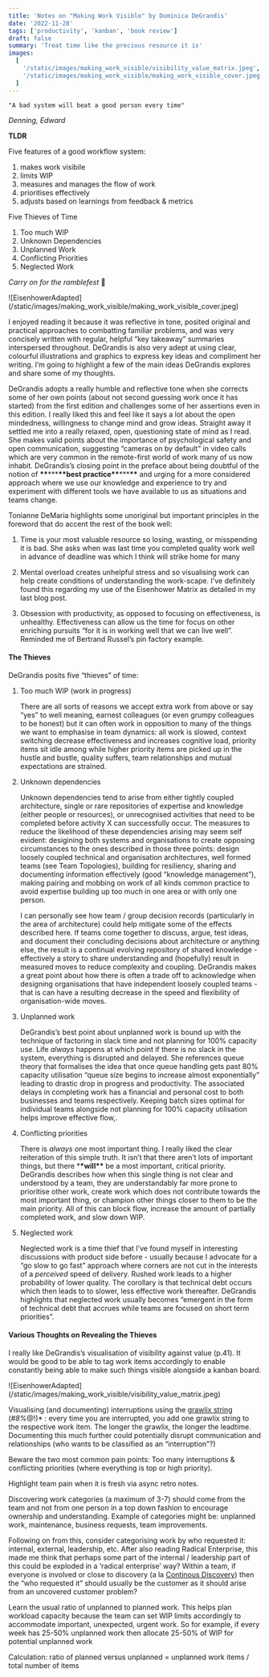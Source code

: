 ```yaml
---
title: 'Notes on "Making Work Visible" by Dominica DeGrandis'
date: '2022-11-28'
tags: ['productivity', 'kanban', 'book review']
draft: false
summary: 'Treat time like the precious resource it is'
images:
  [
    '/static/images/making_work_visible/visibility_value_matrix.jpeg',
    '/static/images/making_work_visible/making_work_visible_cover.jpeg',
  ]
---
```


```
"A bad system will beat a good person every time"
```

_Denning, Edward_

**TLDR**

Five features of a good workflow system:

1. makes work visibile
2. limits WIP
3. measures and manages the flow of work
4. prioritises effectively
5. adjusts based on learnings from feedback & metrics

Five Thieves of Time

1. Too much WIP
2. Unknown Dependencies
3. Unplanned Work
4. Conflicting Priorities
5. Neglected Work

_Carry on for the ramblefest_ 🙂

<div className="flex flex-wrap -mx-2 overflow-hidden xl:-mx-2">
  <div className="my-1 px-2 w-full overflow-hidden xl:my-1 xl:px-2 xl:w-1/2">
    ![EisenhowerAdapted](/static/images/making_work_visible/making_work_visible_cover.jpeg)
  </div>
</div>

I enjoyed reading it because it was reflective in tone, posited original and practical approaches to combatting familiar problems, and was very concisely written with regular, helpful “key takeaway” summaries interspersed throughout. DeGrandis is also very adept at using clear, colourful illustrations and graphics to express key ideas and compliment her writing. I’m going to highlight a few of the main ideas DeGrandis explores and share some of my thoughts.

DeGrandis adopts a really humble and reflective tone when she corrects some of her own points (about not second guessing work once it has started) from the first edition and challenges some of her assertions even in this edition. I really liked this and feel like it says a lot about the open mindedness, willingness to change mind and grow ideas. Straight away it settled me into a really relaxed, open, questioning state of mind as I read. She makes valid points about the importance of psychological safety and open communication, suggesting “cameras on by default” in video calls which are very common in the remote-first world of work many of us now inhabit. DeGrandis’s closing point in the preface about being doubtful of the notion of **\*\***\*\*\***\*\***best practice**\*\***\*\*\***\*\*** and urging for a more considered approach where we use our knowledge and experience to try and experiment with different tools we have available to us as situations and teams change.

Tonianne DeMaria highlights some unoriginal but important principles in the foreword that do accent the rest of the book well:

1. Time is your most valuable resource so losing, wasting, or misspending it is bad. She asks when was last time you completed quality work well in advance of deadline was which I think will strike home for many

2. Mental overload creates unhelpful stress and so visualising work can help create conditions of understanding the work-scape. I’ve definitely found this regarding my use of the Eisenhower Matrix as detailed in my last blog post.

3. Obsession with productivity, as opposed to focusing on effectiveness, is unhealthy. Effectiveness can allow us the time for focus on other enriching pursuits “for it is in working well that we can live well”. Reminded me of Bertrand Russel’s pin factory example.

#### The Thieves

DeGrandis posits five “thieves” of time:

1. Too much WIP (work in progress)

   There are all sorts of reasons we accept extra work from above or say “yes” to well meaning, earnest colleagues (or even grumpy colleagues to be honest) but it can often work in opposition to many of the things we want to emphasise in team dynamics: all work is slowed, context switching decrease effectiveness and increases cognitive load, priority items sit idle among while higher priority items are picked up in the hustle and bustle, quality suffers, team relationships and mutual expectations are strained.

2. Unknown dependencies

   Unknown dependencies tend to arise from either tightly coupled architecture, single or rare repositories of expertise and knowledge (either people or resources), or unrecognised activities that need to be completed before activity X can successfully occur. The measures to reduce the likelihood of these dependencies arising may seem self evident: desigining both systems and organisations to create opposing circumstances to the ones described in those three points: design loosely coupled technical and organisation architectures, well formed teams (see Team Topologies), building for resiliency, sharing and documenting information effectively (good “knowledge management”), making pairing and mobbing on work of all kinds common practice to avoid expertise building up too much in one area or with only one person.

   I can personally see how team / group decision records (particularly in the area of architecture) could help mitigate some of the effects described here. If teams come together to discuss, argue, test ideas, and document their concluding decisions about architecture or anything else, the result is a continual evolving repository of shared knowledge - effectively a story to share understanding and (hopefully) result in measured moves to reduce complexity and coupling. DeGrandis makes a great point about how there is often a trade off to acknowledge when designing organisations that have independent loosely coupled teams - that is can have a resulting decrease in the speed and flexibility of organisation-wide moves.

3. Unplanned work

   DeGrandis’s best point about unplanned work is bound up with the technique of factoring in slack time and not planning for 100% capacity use. Life _always_ happens at which point if there is no slack in the system, everything is disrupted and delayed. She references queue theory that formalises the idea that once queue handling gets past 80% capacity utilisation “queue size begins to increase almost exponentially” leading to drastic drop in progress and productivity. The associated delays in completing work has a financial and personal cost to both businesses and teams respectively. Keeping batch sizes optimal for individual teams alongside not planning for 100% capacity utilisation helps improve effective flow,.

4. Conflicting priorities

   There is _always_ one most important thing. I really liked the clear reiteration of this simple truth. It isn’t that there aren’t lots of important things, but there \***\*will\*\*** be a most important, critical priority. DeGrandis describes how when this single thing is not clear and understood by a team, they are understandably far more prone to prioritise other work, create work which does not contribute towards the most important thing, or champion other things closer to them to be the main priority. All of this can block flow, increase the amount of partially completed work, and slow down WIP.

5. Neglected work

   Neglected work is a time thief that I’ve found myself in interesting discussions with product side before - usually because I advocate for a “go slow to go fast” approach where corners are not cut in the interests of a _perceived_ speed of delivery. Rushed work leads to a higher probability of lower quality. The corollary is that technical debt occurs which then leads to to slower, less effective work thereafter. DeGrandis highlights that neglected work usually becomes “emergent in the form of technical debt that accrues while teams are focused on short term priorities”.

#### Various Thoughts on Revealing the Thieves

I really like DeGrandis’s visualisation of visibility against value (p.41). It would be good to be able to tag work items accordingly to enable constantly being able to make such things visible alongside a kanban board.

<div className="flex flex-wrap -mx-2 overflow-hidden xl:-mx-2">
  <div className="my-1 px-2 w-full overflow-hidden xl:my-1 xl:px-2 xl:w-1/2">
    ![EisenhowerAdapted](/static/images/making_work_visible/visibility_value_matrix.jpeg)
  </div>
</div>

Visualising (and documenting) interruptions using the [grawlix string](https://www.merriam-webster.com/words-at-play/grawlix-symbols-swearing-comic-strips) (_#8%_@!)\* : every time you are interrupted, you add one grawlix string to the respective work item. The longer the grawlix, the longer the leadtime. Documenting this much further could potentially disrupt communication and relationships (who wants to be classified as an “interruption”?)

Beware the two most common pain points: Too many interruptions & conflicting priorities (where everything is top or high priority).

Highlight team pain when it is fresh via async retro notes.

Discovering work categories (a maximum of 3-7) should come from the team and not from one person in a top down fashion to encourage ownership and understanding. Example of categories might be: unplanned work, maintenance, business requests, team improvements.

Following on from this, consider categorising work by who requested it: internal, external, leadership, etc. After also reading Radical Enterprise, this made me think that perhaps some part of the internal / leadership part of this could be exploded in a ‘radical enterprise’ way? Within a team, if everyone is involved or close to discovery (a la [Continous Discovery](https://www.producttalk.org/2021/08/product-discovery/)) then the “who requested it” should usually be the customer as it should arise from an uncovered customer problem?

Learn the usual ratio of unplanned to planned work. This helps plan workload capacity because the team can set WIP limits accordingly to accommodate important, unexpected, urgent work. So for example, if every week has 25-50% unplanned work then allocate 25-50% of WIP for potential unplanned work

Calculation: ratio of planned versus unplanned = unplanned work items / total number of items
